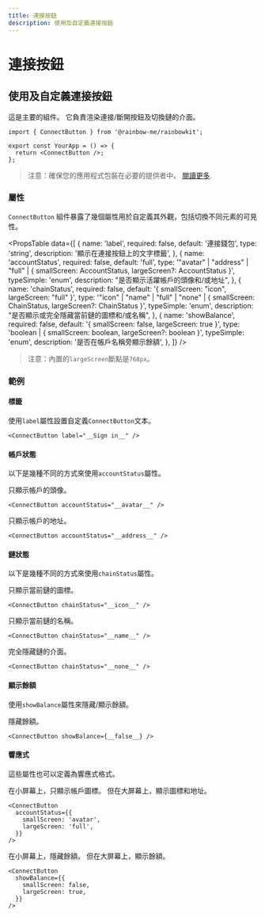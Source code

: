```yaml
---
title: 連接按鈕
description: 使用及自定義連接按鈕
---
```


# 連接按鈕

## 使用及自定義連接按鈕

這是主要的組件。 它負責渲染連接/斷開按鈕及切換鏈的介面。

```tsx
import { ConnectButton } from '@rainbow-me/rainbowkit';

export const YourApp = () => {
  return <ConnectButton />;
};
```

> 注意：確保您的應用程式包裝在必要的提供者中。 [閱讀更多](/docs/installation#wrap-providers).

### 屬性

`ConnectButton` 組件暴露了幾個屬性用於自定義其外觀，包括切換不同元素的可見性。

<PropsTable
  data={[
    {
      name: 'label',
      required: false,
      default: '連接錢包',
      type: 'string',
      description: '顯示在連接按鈕上的文字標籤',
    },
    {
      name: 'accountStatus',
      required: false,
      default: 'full',
      type: '"avatar" | "address" | "full" | { smallScreen: AccountStatus, largeScreen?: AccountStatus }',
      typeSimple: 'enum',
      description:
        "是否顯示活躍帳戶的頭像和/或地址",
    },
    {
      name: 'chainStatus',
      required: false,
      default: '{ smallScreen: "icon", largeScreen: "full" }',
      type: '"icon" | "name" | "full" | "none" | { smallScreen: ChainStatus, largeScreen?: ChainStatus }',
      typeSimple: 'enum',
      description:
        "是否顯示或完全隱藏當前鏈的圖標和/或名稱",
    },
    {
      name: 'showBalance',
      required: false,
      default: '{ smallScreen: false, largeScreen: true }',
      type: 'boolean | { smallScreen: boolean, largeScreen?: boolean }',
      typeSimple: 'enum',
      description:
        '是否在帳戶名稱旁顯示餘額',
    },
  ]}
/>

> 注意：內置的`largeScreen`斷點是`768px`。

### 範例

#### 標籤

使用`label`屬性設置自定義`ConnectButton`文本。

```tsx
<ConnectButton label="__Sign in__" />
```

#### 帳戶狀態

以下是幾種不同的方式來使用`accountStatus`屬性。

只顯示帳戶的頭像。

```tsx
<ConnectButton accountStatus="__avatar__" />
```

只顯示帳戶的地址。

```tsx
<ConnectButton accountStatus="__address__" />
```

#### 鏈狀態

以下是幾種不同的方式來使用`chainStatus`屬性。

只顯示當前鏈的圖標。

```tsx
<ConnectButton chainStatus="__icon__" />
```

只顯示當前鏈的名稱。

```tsx
<ConnectButton chainStatus="__name__" />
```

完全隱藏鏈的介面。

```tsx
<ConnectButton chainStatus="__none__" />
```

#### 顯示餘額

使用`showBalance`屬性來隱藏/顯示餘額。

隱藏餘額。

```tsx
<ConnectButton showBalance={__false__} />
```

#### 響應式

這些屬性也可以定義為響應式格式。

在小屏幕上，只顯示帳戶圖標。 但在大屏幕上，顯示圖標和地址。

```tsx
<ConnectButton
  accountStatus={{
    smallScreen: 'avatar',
    largeScreen: 'full',
  }}
/>
```

在小屏幕上，隱藏餘額。 但在大屏幕上，顯示餘額。

```tsx
<ConnectButton
  showBalance={{
    smallScreen: false,
    largeScreen: true,
  }}
/>
```
